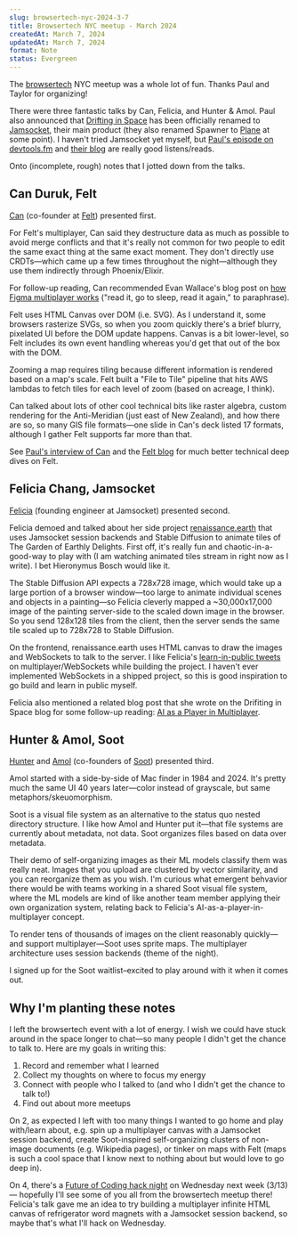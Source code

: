 ```yaml
---
slug: browsertech-nyc-2024-3-7
title: Browsertech NYC meetup - March 2024
createdAt: March 7, 2024
updatedAt: March 7, 2024
format: Note
status: Evergreen
---
```


The [browsertech](https://browsertech.com) NYC meetup was a whole lot of fun. Thanks Paul and Taylor for organizing!

There were three fantastic talks by Can, Felicia, and Hunter & Amol. Paul also announced that [Drifting in Space](https://driftingin.space/) has been officially renamed to [Jamsocket](https://jamsocket.com/), their main product (they also renamed Spawner to [Plane](https://plane.dev/) at some point). I haven't tried Jamsocket yet myself, but [Paul's episode on devtools.fm](https://www.devtools.fm/episode/39) and [their blog](https://driftingin.space/blog) are really good listens/reads.

Onto (incomplete, rough) notes that I jotted down from the talks.

## Can Duruk, Felt

[Can](https://twitter.com/can) (co-founder at [Felt](https://felt.com/)) presented first.

For Felt's multiplayer, Can said they destructure data as much as possible to avoid merge conflicts and that it's really not common for two people to edit the same exact thing at the same exact moment. They don't directly use CRDTs—which came up a few times throughout the night—although they use them indirectly through Phoenix/Elixir.

For follow-up reading, Can recommended Evan Wallace's blog post on [how Figma multiplayer works](https://www.figma.com/blog/how-figmas-multiplayer-technology-works/) ("read it, go to sleep, read it again," to paraphrase).

Felt uses HTML Canvas over DOM (i.e. SVG). As I understand it, some browsers rasterize SVGs, so when you zoom quickly there's a brief blurry, pixelated UI before the DOM update happens. Canvas is a bit lower-level, so Felt includes its own event handling whereas you'd get that out of the box with the DOM.

Zooming a map requires tiling because different information is rendered based on a map's scale. Felt built a "File to Tile" pipeline that hits AWS lambdas to fetch tiles for each level of zoom (based on acreage, I think).

Can talked about lots of other cool technical bits like raster algebra, custom rendering for the Anti-Meridian (just east of New Zealand), and how there are so, so many GIS file formats—one slide in Can's deck listed 17 formats, although I gather Felt supports far more than that.

See [Paul's interview of Can](https://digest.browsertech.com/archive/browsertech-digest-felt-is-making-browsers-make/) and the [Felt blog](https://felt.com/blog) for much better technical deep dives on Felt.

## Felicia Chang, Jamsocket

[Felicia](https://twitter.com/felchang) (founding engineer at Jamsocket) presented second.

Felicia demoed and talked about her side project [renaissance.earth](https://www.renaissance.earth/) that uses Jamsocket session backends and Stable Diffusion to animate tiles of The Garden of Earthly Delights. First off, it's really fun and chaotic-in-a-good-way to play with (I am watching animated tiles stream in right now as I write). I bet Hieronymus Bosch would like it.

The Stable Diffusion API expects a 728x728 image, which would take up a large portion of a browser window—too large to animate individual scenes and objects in a painting—so Felicia cleverly mapped a ~30,000x17,000 image of the painting server-side to the scaled down image in the browser. So you send 128x128 tiles from the client, then the server sends the same tile scaled up to 728x728 to Stable Diffusion.

On the frontend, renaissance.earth uses HTML canvas to draw the images and WebSockets to talk to the server. I like Felicia's [learn-in-public tweets](https://x.com/felchang/status/1762958382699552980?s=20) on multiplayer/WebSockets while building the project. I haven't ever implemented WebSockets in a shipped project, so this is good inspiration to go build and learn in public myself.

Felicia also mentioned a related blog post that she wrote on the Drifiting in Space blog for some follow-up reading: [AI as a Player in Multiplayer](https://driftingin.space/posts/case-study-assistant).

## Hunter & Amol, Soot

[Hunter](https://hunterlarco.com/) and [Amol](https://twitter.com/theahura_) (co-founders of [Soot](https://soot.com/)) presented third.

Amol started with a side-by-side of Mac finder in 1984 and 2024. It's pretty much the same UI 40 years later—color instead of grayscale, but same metaphors/skeuomorphism.

Soot is a visual file system as an alternative to the status quo nested directory structure. I like how Amol and Hunter put it—that file systems are currently about metadata, not data. Soot organizes files based on data over metadata.

Their demo of self-organizing images as their ML models classify them was really neat. Images that you upload are clustered by vector similarity, and you can reorganize them as you wish. I'm curious what emergent behvavior there would be with teams working in a shared Soot visual file system, where the ML models are kind of like another team member applying their own organization system, relating back to Felicia's AI-as-a-player-in-multiplayer concept.

To render tens of thousands of images on the client reasonably quickly—and support multiplayer—Soot uses sprite maps. The multiplayer architecture uses session backends (theme of the night).

I signed up for the Soot waitlist–excited to play around with it when it comes out.

## Why I'm planting these notes

I left the browsertech event with a lot of energy. I wish we could have stuck around in the space longer to chat—so many people I didn't get the chance to talk to. Here are my goals in writing this:

1. Record and remember what I learned
2. Collect my thoughts on where to focus my energy
3. Connect with people who I talked to (and who I didn't get the chance to talk to!)
4. Find out about more meetups

On 2, as expected I left with too many things I wanted to go home and play with/learn about, e.g. spin up a multiplayer canvas with a Jamsocket session backend, create Soot-inspired self-organizing clusters of non-image documents (e.g. Wikipedia pages), or tinker on maps with Felt (maps is such a cool space that <Link href="/map-in-the-woods">I know next to nothing about</Link> but would love to go deep in).

On 4, there's a [Future of Coding hack night](https://lu.ma/cam9g0nq) on Wednesday next week (3/13) — hopefully I'll see some of you all from the browsertech meetup there! Felicia's talk gave me an idea to try building a multiplayer infinite HTML canvas of refrigerator word magnets with a Jamsocket session backend, so maybe that's what I'll hack on Wednesday.
